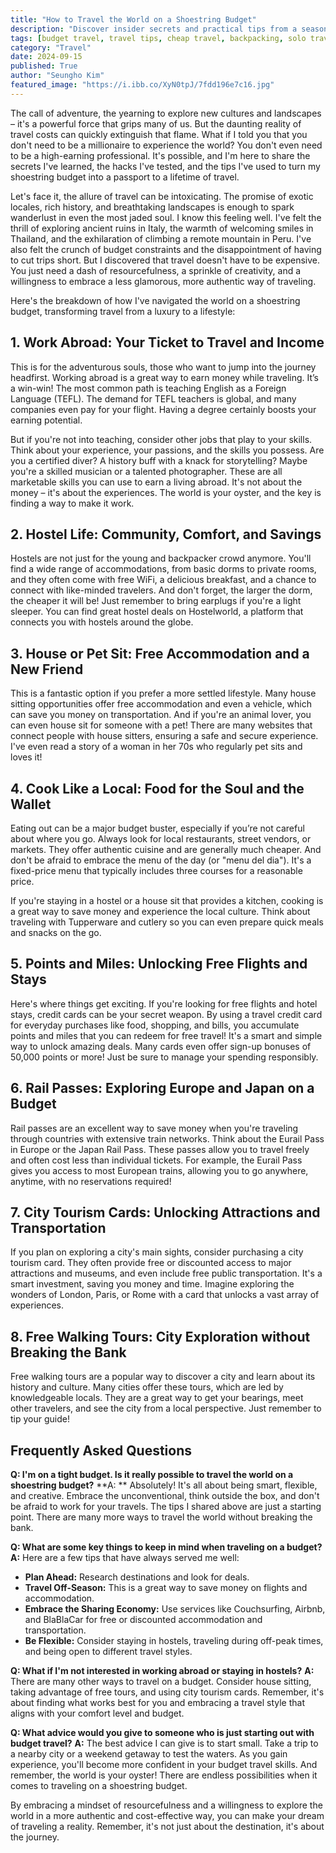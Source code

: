 ```yaml
---
title: "How to Travel the World on a Shoestring Budget"
description: "Discover insider secrets and practical tips from a seasoned globetrotter on how to travel the world on a shoestring budget. Learn how to work abroad, find affordable accommodation, cook like a local, maximize points and miles, and more."
tags: [budget travel, travel tips, cheap travel, backpacking, solo travel, affordable travel, travel hacks, travel on a budget, work abroad, hostels, house sitting, travel credit cards, rail passes, city tourism cards, free walking tours]
category: "Travel"
date: 2024-09-15
published: True
author: "Seungho Kim"
featured_image: "https://i.ibb.co/XyN0tpJ/7fdd196e7c16.jpg"
---
```



The call of adventure, the yearning to explore new cultures and landscapes – it's a powerful force that grips many of us. But the daunting reality of travel costs can quickly extinguish that flame.  What if I told you that you don't need to be a millionaire to experience the world?  You don't even need to be a high-earning professional.   It's possible, and I'm here to share the secrets I've learned, the hacks I've tested, and the tips I've used to turn my shoestring budget into a passport to a lifetime of travel. 

Let's face it, the allure of travel can be intoxicating.  The promise of exotic locales, rich history, and breathtaking landscapes is enough to spark wanderlust in even the most jaded soul.   I know this feeling well.  I've felt the thrill of exploring ancient ruins in Italy, the warmth of welcoming smiles in Thailand, and the exhilaration of climbing a remote mountain in Peru.  I've also felt the crunch of budget constraints and the disappointment of having to cut trips short.  But I discovered that travel doesn't have to be expensive.  You just need a dash of resourcefulness, a sprinkle of creativity, and a willingness to embrace a less glamorous, more authentic way of traveling. 

Here's the breakdown of how I've navigated the world on a shoestring budget, transforming travel from a luxury to a lifestyle:

## 1. Work Abroad: Your Ticket to Travel and Income

This is for the adventurous souls, those who want to jump into the journey headfirst.  Working abroad is a great way to earn money while traveling. It’s a win-win! The most common path is teaching English as a Foreign Language (TEFL).  The demand for TEFL teachers is global, and many companies even pay for your flight. Having a degree certainly boosts your earning potential.  

But if you're not into teaching, consider other jobs that play to your skills.  Think about your experience, your passions, and the skills you possess. Are you a certified diver? A history buff with a knack for storytelling?  Maybe you're a skilled musician or a talented photographer.  These are all marketable skills you can use to earn a living abroad.  It's not about the money – it's about the experiences.  The world is your oyster, and the key is finding a way to make it work.

## 2. Hostel Life:  Community, Comfort, and Savings

Hostels are not just for the young and backpacker crowd anymore.   You'll find a wide range of accommodations, from basic dorms to private rooms, and they often come with free WiFi, a delicious breakfast, and a chance to connect with like-minded travelers.  And don't forget, the larger the dorm, the cheaper it will be!   Just remember to bring earplugs if you're a light sleeper.   You can find great hostel deals on Hostelworld, a platform that connects you with hostels around the globe.

## 3. House or Pet Sit:  Free Accommodation and a New Friend

This is a fantastic option if you prefer a more settled lifestyle.  Many house sitting opportunities offer free accommodation and even a vehicle, which can save you money on transportation.  And if you're an animal lover, you can even house sit for someone with a pet!  There are many websites that connect people with house sitters, ensuring a safe and secure experience.  I've even read a story of a woman in her 70s who regularly pet sits and loves it!

## 4. Cook Like a Local: Food for the Soul and the Wallet

Eating out can be a major budget buster, especially if you’re not careful about where you go.  Always look for local restaurants, street vendors, or markets.  They offer authentic cuisine and are generally much cheaper.  And don't be afraid to embrace the menu of the day (or "menu del dia").  It's a fixed-price menu that typically includes three courses for a reasonable price.  

If you're staying in a hostel or a house sit that provides a kitchen, cooking is a great way to save money and experience the local culture.  Think about traveling with Tupperware and cutlery so you can even prepare quick meals and snacks on the go.

## 5. Points and Miles:  Unlocking Free Flights and Stays

Here's where things get exciting.  If you're looking for free flights and hotel stays, credit cards can be your secret weapon.  By using a travel credit card for everyday purchases like food, shopping, and bills, you accumulate points and miles that you can redeem for free travel!  It's a smart and simple way to unlock amazing deals.  Many cards even offer sign-up bonuses of 50,000 points or more!  Just be sure to manage your spending responsibly.

## 6. Rail Passes:  Exploring Europe and Japan on a Budget

Rail passes are an excellent way to save money when you're traveling through countries with extensive train networks.  Think about the Eurail Pass in Europe or the Japan Rail Pass.  These passes allow you to travel freely and often cost less than individual tickets.  For example, the Eurail Pass gives you access to most European trains, allowing you to go anywhere, anytime, with no reservations required!

## 7. City Tourism Cards:  Unlocking Attractions and Transportation

If you plan on exploring a city's main sights, consider purchasing a city tourism card. They often provide free or discounted access to major attractions and museums, and even include free public transportation.  It's a smart investment, saving you money and time.  Imagine exploring the wonders of London, Paris, or Rome with a card that unlocks a vast array of experiences. 

## 8. Free Walking Tours:  City Exploration without Breaking the Bank

Free walking tours are a popular way to discover a city and learn about its history and culture.  Many cities offer these tours, which are led by knowledgeable locals.  They are a great way to get your bearings, meet other travelers, and see the city from a local perspective.  Just remember to tip your guide!

##  Frequently Asked Questions

**Q:  I'm on a tight budget.  Is it really possible to travel the world on a shoestring budget?**
**A: **  Absolutely! It's all about being smart, flexible, and creative.  Embrace the unconventional, think outside the box, and don't be afraid to work for your travels. The tips I shared above are just a starting point.  There are many more ways to travel the world without breaking the bank.

**Q:  What are some key things to keep in mind when traveling on a budget?**
**A:**  Here are a few tips that have always served me well:

* **Plan Ahead:**   Research destinations and look for deals.
* **Travel Off-Season:**   This is a great way to save money on flights and accommodation.
* **Embrace the Sharing Economy:**   Use services like Couchsurfing, Airbnb, and BlaBlaCar for free or discounted accommodation and transportation.
* **Be Flexible:**   Consider staying in hostels, traveling during off-peak times, and being open to different travel styles.

**Q:  What if I'm not interested in working abroad or staying in hostels?**
**A:**   There are many other ways to travel on a budget.  Consider house sitting, taking advantage of free tours, and using city tourism cards.  Remember, it's about finding what works best for you and embracing a travel style that aligns with your comfort level and budget. 

**Q:  What advice would you give to someone who is just starting out with budget travel?**
**A:**  The best advice I can give is to start small.  Take a trip to a nearby city or a weekend getaway to test the waters.  As you gain experience, you'll become more confident in your budget travel skills.  And remember, the world is your oyster!  There are endless possibilities when it comes to traveling on a shoestring budget.

By embracing a mindset of resourcefulness and a willingness to explore the world in a more authentic and cost-effective way, you can make your dream of traveling a reality.   Remember, it's not just about the destination, it's about the journey. 
